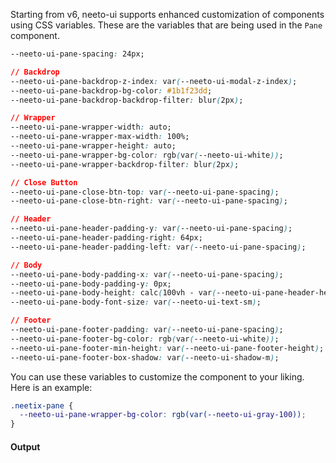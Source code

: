 Starting from v6, neeto-ui supports enhanced customization of components using
CSS variables. These are the variables that are being used in the `Pane`
component.

```css
--neeto-ui-pane-spacing: 24px;

// Backdrop
--neeto-ui-pane-backdrop-z-index: var(--neeto-ui-modal-z-index);
--neeto-ui-pane-backdrop-bg-color: #1b1f23dd;
--neeto-ui-pane-backdrop-backdrop-filter: blur(2px);

// Wrapper
--neeto-ui-pane-wrapper-width: auto;
--neeto-ui-pane-wrapper-max-width: 100%;
--neeto-ui-pane-wrapper-height: auto;
--neeto-ui-pane-wrapper-bg-color: rgb(var(--neeto-ui-white));
--neeto-ui-pane-wrapper-backdrop-filter: blur(2px);

// Close Button
--neeto-ui-pane-close-btn-top: var(--neeto-ui-pane-spacing);
--neeto-ui-pane-close-btn-right: var(--neeto-ui-pane-spacing);

// Header
--neeto-ui-pane-header-padding-y: var(--neeto-ui-pane-spacing);
--neeto-ui-pane-header-padding-right: 64px;
--neeto-ui-pane-header-padding-left: var(--neeto-ui-pane-spacing);

// Body
--neeto-ui-pane-body-padding-x: var(--neeto-ui-pane-spacing);
--neeto-ui-pane-body-padding-y: 0px;
--neeto-ui-pane-body-height: calc(100vh - var(--neeto-ui-pane-header-height));
--neeto-ui-pane-body-font-size: var(--neeto-ui-text-sm);

// Footer
--neeto-ui-pane-footer-padding: var(--neeto-ui-pane-spacing);
--neeto-ui-pane-footer-bg-color: rgb(var(--neeto-ui-white));
--neeto-ui-pane-footer-min-height: var(--neeto-ui-pane-footer-height);
--neeto-ui-pane-footer-box-shadow: var(--neeto-ui-shadow-m);
```

You can use these variables to customize the component to your liking. Here is
an example:

```css
.neetix-pane {
  --neeto-ui-pane-wrapper-bg-color: rgb(var(--neeto-ui-gray-100));
}
```

#### Output
